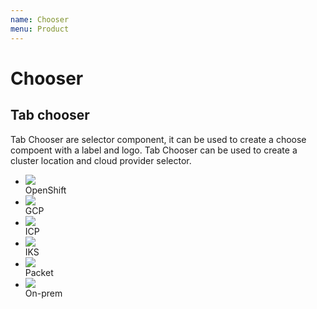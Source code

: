 ```yaml
---
name: Chooser
menu: Product
---
```




# Chooser

## Tab chooser

Tab Chooser are selector component, it can be used to create a choose compoent with a label and logo.
Tab Chooser can be used to create a cluster location and cloud provider selector.
<Playground>
  <ul class="tab-chooser">
    <li class="tab-chooser-item active">
      <div class="tab-chooser-logo">
        <img class="" src={openshift} />
      </div>
      <div class="tab-chooser-label">
        OpenShift
      </div>
    </li>
    <li class="tab-chooser-item">
      <div class="tab-chooser-logo">
        <img class="" src={gcp} />
      </div>
      <div class="tab-chooser-label">
        GCP
      </div>
    </li>
    <li class="tab-chooser-item">
      <div class="tab-chooser-logo">
        <img class="" src={ibm} />
      </div>
      <div class="tab-chooser-label">
        ICP
      </div>
    </li>
    <li class="tab-chooser-item">
      <div class="tab-chooser-logo">
        <img class="" src={iks} />
      </div>
      <div class="tab-chooser-label">
        IKS
      </div>
    </li>
    <li class="tab-chooser-item">
      <div class="tab-chooser-logo">
        <img class="" src={packet} />
      </div>
      <div class="tab-chooser-label">
        Packet
      </div>
    </li>
    <li class="tab-chooser-item">
      <div class="tab-chooser-logo">
        <img class="" src={onpremise} />
      </div>
      <div class="tab-chooser-label">
        On-prem
      </div>
    </li>
  </ul>
</Playground>
